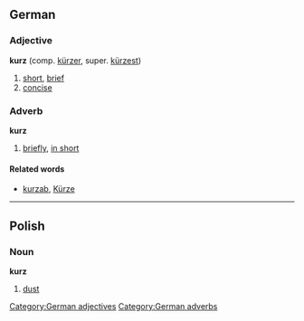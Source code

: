 ==German==
===Adjective===
'''kurz''' (comp. [[kürzer]], super. [[kürzest]])
#[[short]], [[brief]]
#[[concise]]

[[Category:German adjectives]]

===Adverb===
'''kurz'''
#[[briefly]], [[in short]]

====Related words====
* [[kurzab]], [[Kürze]]

[[Category:German adverbs]]

----

==Polish==
===Noun===
'''kurz'''
#[[dust]]